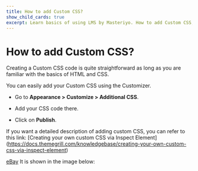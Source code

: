 ---
title: How to add Custom CSS?
show_child_cards: true
excerpt: Learn basics of using LMS by Masteriyo. How to add Custom CSS,
---

# How to add Custom CSS?

Creating a Custom CSS code is quite straightforward as long as you are familiar with the basics of HTML and CSS.

You can easily add your Custom CSS using the Customizer.

- Go to **Appearance > Customize > Additional CSS**.

- Add your CSS code there.

- Click on **Publish**.

If you want a detailed description of adding custom CSS, you can refer to this link:
[Creating your own custom CSS via Inspect Element] (https://docs.themegrill.com/knowledgebase/creating-your-own-custom-css-via-inspect-element)

[eBay](https://ebay.com)
It is shown in the image below:


